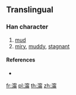 {{character info/new}}
==Translingual==

===Han character===
{{Han char|rn=85|rad=水|as=12|sn=15|four=|canj=EJPB|ids=⿰氵甯}}

# [[mud]]
# [[miry]], [[muddy]], [[stagnant]]

====References====
* {{Han ref|kx=0652.321|hdz=31747.141|uh=6F9D|ud=28573}}

[[fr:澝]]
[[pl:澝]]
[[th:澝]]
[[zh:澝]]